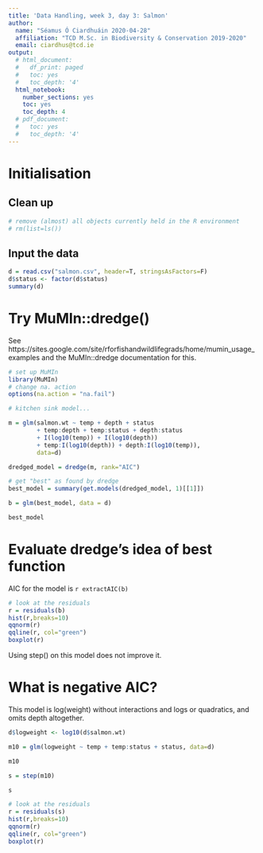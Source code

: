 ```yaml
---
title: 'Data Handling, week 3, day 3: Salmon'
author:
  name: "Séamus Ó Ciardhuáin 2020-04-28"
  affiliation: "TCD M.Sc. in Biodiversity & Conservation 2019-2020"
  email: ciardhus@tcd.ie
output:
  # html_document:
  #   df_print: paged
  #   toc: yes
  #   toc_depth: '4'
  html_notebook:
    number_sections: yes
    toc: yes
    toc_depth: 4
  # pdf_document:
  #   toc: yes
  #   toc_depth: '4'
---
```


# Initialisation

## Clean up
```r
# remove (almost) all objects currently held in the R environment
# rm(list=ls())
```

## Input the data
```r
d = read.csv("salmon.csv", header=T, stringsAsFactors=F)
d$status <- factor(d$status)
summary(d)
```

# Try MuMIn::dredge()

See https://sites.google.com/site/rforfishandwildlifegrads/home/mumin_usage_examples
and the MuMIn::dredge documentation for this.

```r

# set up MuMIn
library(MuMIn)
# change na. action
options(na.action = "na.fail")

# kitchen sink model...

m = glm(salmon.wt ~ temp + depth + status 
        + temp:depth + temp:status + depth:status 
        + I(log10(temp)) + I(log10(depth)) 
        + temp:I(log10(depth)) + depth:I(log10(temp)),
        data=d)

dredged_model = dredge(m, rank="AIC")

# get "best" as found by dredge
best_model = summary(get.models(dredged_model, 1)[[1]])

b = glm(best_model, data = d)

best_model

```

# Evaluate dredge's idea of best function

AIC for the model is `r extractAIC(b)`

```r

# look at the residuals
r = residuals(b)
hist(r,breaks=10)
qqnorm(r)
qqline(r, col="green")
boxplot(r)

```

Using step() on this model does not improve it.


# What is negative AIC?

This model is log(weight) without interactions and logs or quadratics, and omits depth altogether.

```r

d$logweight <- log10(d$salmon.wt)

m10 = glm(logweight ~ temp + temp:status + status, data=d)

m10

s = step(m10)

s

# look at the residuals
r = residuals(s)
hist(r,breaks=10)
qqnorm(r)
qqline(r, col="green")
boxplot(r)
```
